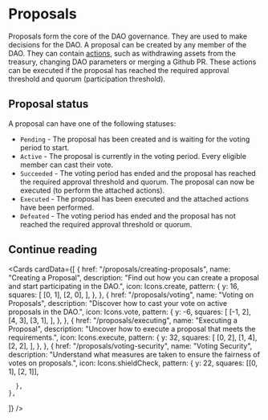 
# Proposals

Proposals form the core of the DAO governance. They are used to make decisions for the DAO. A proposal can be created by any member of the DAO.
They can contain [actions](/actions), such as withdrawing assets from the treasury, changing DAO parameters or merging a Github PR.
These actions can be executed if the proposal has reached the required approval threshold and quorum (participation threshold).

## Proposal status

A proposal can have one of the following statuses:

- `Pending` - The proposal has been created and is waiting for the voting period to start.
- `Active` - The proposal is currently in the voting period. Every eligible member can cast their vote.
- `Succeeded` - The voting period has ended and the proposal has reached the required approval threshold and quorum. The proposal can now be executed (to perform the attached actions).
- `Executed` - The proposal has been executed and the attached actions have been performed.
- `Defeated` - The voting period has ended and the proposal has not reached the required approval threshold or quorum.

## Continue reading

<Cards
  cardData={[
    {
      href: "/proposals/creating-proposals",
      name: "Creating a Proposal",
      description:
        "Find out how you can create a proposal and start participating in the DAO.",
      icon: Icons.create,
      pattern: {
        y: 16,
        squares: [
          [0, 1],
          [2, 0],
        ],
      },
    },
    {
      href: "/proposals/voting",
      name: "Voting on Proposals",
      description:
        "Discover how to cast your vote on active proposals in the DAO.",
      icon: Icons.vote,
      pattern: {
        y: -6,
        squares: [
          [-1, 2],
          [4, 3],
          [3, 1],
        ],
      },
    },
    {
      href: "/proposals/executing",
      name: "Executing a Proposal",
      description:
        "Uncover how to execute a proposal that meets the requirements.",
      icon: Icons.execute,
      pattern: {
        y: 32,
        squares: [
          [0, 2],
          [1, 4],
          [2, 2],
        ],
      },
    },
    {
      href: "/proposals/voting-security",
      name: "Voting Security",
      description:
        "Understand what measures are taken to ensure the fairness of votes on proposals.",
      icon: Icons.shieldCheck,
      pattern: {
        y: 22,
        squares: [[0, 1], [2, 1]],

      },
    },

]}
/>
